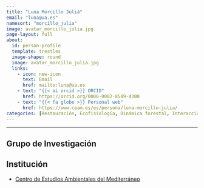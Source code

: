```yaml
---
title: "Luna Morcillo Julià"
email: "luna@ua.es"  
namesort: "morcillo_julia"
image: avatar_morcillo_julia.jpg
page-layout: full
about: 
  id: person-profile
  template: trestles
  image-shape: round
  image: avatar_morcillo_julia.jpg
  links:
    - icon: new-icon
      text: Email
      href: mailto:luna@ua.es
    - text: "{{< ai orcid >}} ORCID"
      href: https://orcid.org/0000-0002-8589-4300
    - text: "{{< fa globe >}} Personal web"
      href: https://www.ceam.es/es/persona/luna-morcillo-julia/
categories: [Restauración, Ecofisiología, Dinámica forestal, Interacciones bióticas]
---
```

 
<hr>

:::{#person-profile}

## Grupo de Investigación


## Institución
- [Centro de Estudios Ambientales del Mediterráneo](https://www.ceam.es/)

:::
